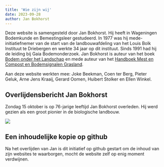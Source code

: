 ```yaml
---
title: 'Wie zijn wij'
date: 2023-09-28
author: Jan Bokhorst
---
```


Deze website is samengesteld door Jan Bokhorst. Hij heeft in Wageningen Bodemkunde en Bemestingsleer gestudeerd. In 1977 was hij mede-initiatiefnemer van de start van de landbouwafdeling van het Louis Bolk Instituut te Driebergen en werkte 34 jaar op dit instituut. Sinds 1991 had hij de leiding bij Gaia Bodemonderzoek. Jan Bokhorst is auteur van het boek [Bodem onder het Landschap]() en mede auteur van het [Handboek Mest en Compost en Bodemsignalen Grasland]().

Aan deze website werkten mee: Joke Beekman, Coen ter Berg, Pieter Geluk, Arne Jens Kraaij, Gerard Oomen, Huibert Stolker en Ellen Winkel.

## Overlijdensbericht Jan Bokhorst

Zondag 15 oktober is op 76-jarige leeftijd Jan Bokhorst overleden. Hij werd gezien als een groot pionier in de biologische landbouw.

![](../img/Rouwkaart%20Jan%20Bokhorst-1920w.png)

## Een inhoudelijke kopie op github

Na het overlijden van Jan is dit initiatief op github gestart om de inhoud van zijn websites te waarborgen, mocht de website zelf op enig moment verdwijnen.




